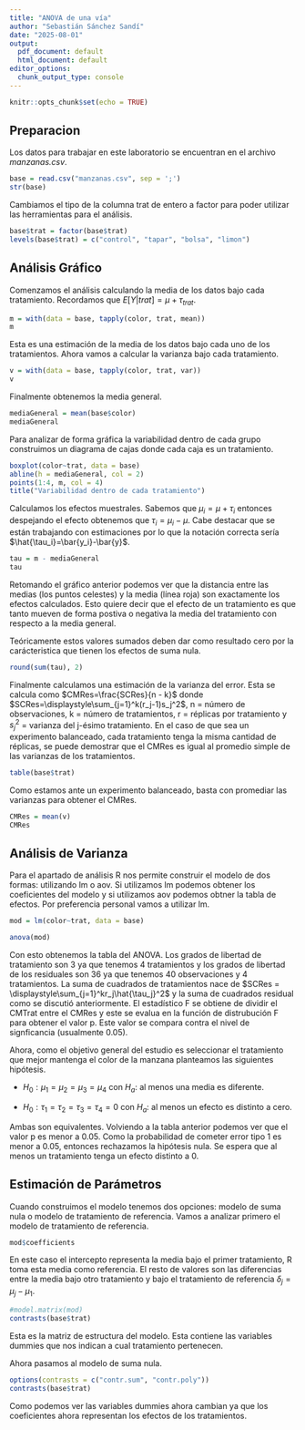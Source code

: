 ```yaml
---
title: "ANOVA de una vía"
author: "Sebastián Sánchez Sandí"
date: "2025-08-01"
output:
  pdf_document: default
  html_document: default
editor_options:
  chunk_output_type: console
---
```


```r
knitr::opts_chunk$set(echo = TRUE)
```

## Preparacion

Los datos para trabajar en este laboratorio se encuentran en el archivo *manzanas.csv*.

```r
base = read.csv("manzanas.csv", sep = ';')
str(base)
```

Cambiamos el tipo de la columna trat de entero a factor para poder utilizar las herramientas para el análisis.

```r
base$trat = factor(base$trat)
levels(base$trat) = c("control", "tapar", "bolsa", "limon")
```

## Análisis Gráfico

Comenzamos el análisis calculando la media de los datos bajo cada tratamiento. Recordamos que $E[Y|trat] = \mu + \tau_{trat}$.

```r
m = with(data = base, tapply(color, trat, mean))
m
```

Esta es una estimación de la media de los datos bajo cada uno de los tratamientos. Ahora vamos a calcular la varianza bajo cada tratamiento.

```r
v = with(data = base, tapply(color, trat, var))
v
```

Finalmente obtenemos la media general.

```r
mediaGeneral = mean(base$color)
mediaGeneral
```

Para analizar de forma gráfica la variabilidad dentro de cada grupo construimos un diagrama de cajas donde cada caja es un tratamiento.

```r
boxplot(color~trat, data = base)
abline(h = mediaGeneral, col = 2)
points(1:4, m, col = 4)
title("Variabilidad dentro de cada tratamiento")
```

Calculamos los efectos muestrales. Sabemos que $\mu_i=\mu+\tau_i$ entonces despejando el efecto obtenemos que $\tau_i=\mu_i-\mu$. Cabe destacar que se están trabajando con estimaciones por lo que la notación correcta sería $\hat{\tau_i}=\bar{y_i}-\bar{y}$.

```r
tau = m - mediaGeneral
tau
```

Retomando el gráfico anterior podemos ver que la distancia entre las medias (los puntos celestes) y la media (línea roja) son exactamente los efectos calculados. Esto quiere decir que el efecto de un tratamiento es que tanto mueven de forma postiva o negativa la media del tratamiento con respecto a la media general.

Teóricamente estos valores sumados deben dar como resultado cero por la carácteristica que tienen los efectos de suma nula.

```r
round(sum(tau), 2)
```

Finalmente calculamos una estimación de la varianza del error. Esta se calcula como $CMRes=\frac{SCRes}{n - k}$ donde $SCRes=\displaystyle\sum_{j=1}^k(r_j-1)s_j^2$, n = número de observaciones, k = número de tratamientos, r = réplicas por tratamiento y $s^2_j$ = varianza del j-ésimo tratamiento. En el caso de que sea un experimento balanceado, cada tratamiento tenga la misma cantidad de réplicas, se puede demostrar que el CMRes es igual al promedio simple de las varianzas de los tratamientos.

```r
table(base$trat)
```

Como estamos ante un experimento balanceado, basta con promediar las varianzas para obtener el CMRes.

```r
CMRes = mean(v)
CMRes
```

## Análisis de Varianza

Para el apartado de análisis R nos permite construir el modelo de dos formas: utilizando lm o aov. Si utilizamos lm podemos obtener los coeficientes del modelo y si utilizamos aov podemos obtner la tabla de efectos. Por preferencia personal vamos a utilizar lm.

```r
mod = lm(color~trat, data = base)

anova(mod)
```

Con esto obtenemos la tabla del ANOVA. Los grados de libertad de tratamiento son 3 ya que tenemos 4 tratamientos y los grados de libertad de los residuales son 36 ya que tenemos 40 observaciones y 4 tratamientos. La suma de cuadrados de tratamientos nace de $SCRes = \displaystyle\sum_{j=1}^kr_j\hat{\tau_j}^2$ y la suma de cuadrados residual como se discutió anteriormente. El estadístico F se obtiene de dividir el CMTrat entre el CMRes y este se evalua en la función de distrubución F para obtener el valor p. Este valor se compara contra el nivel de signficancia (usualmente 0.05).

Ahora, como el objetivo general del estudio es seleccionar el tratamiento que mejor mantenga el color de la manzana planteamos las siguientes hipótesis.

-   $H_0:\mu_1=\mu_2=\mu_3=\mu_4$ con $H_a:$ al menos una media es diferente.

-   $H_0:\tau_1=\tau_2=\tau_3=\tau_4=0$ con $H_a:$ al menos un efecto es distinto a cero.

Ambas son equivalentes. Volviendo a la tabla anterior podemos ver que el valor p es menor a 0.05. Como la probabilidad de cometer error tipo 1 es menor a 0.05, entonces rechazamos la hipótesis nula. Se espera que al menos un tratamiento tenga un efecto distinto a 0.

## Estimación de Parámetros

Cuando construimos el modelo tenemos dos opciones: modelo de suma nula o modelo de tratamiento de referencia. Vamos a analizar primero el modelo de tratamiento de referencia.

```r
mod$coefficients
```

En este caso el intercepto representa la media bajo el primer tratamiento, R toma esta media como referencia. El resto de valores son las diferencias entre la media bajo otro tratamiento y bajo el tratamiento de referencia $\delta_j=\mu_j-\mu_1$.

```r
#model.matrix(mod)
contrasts(base$trat)
```

Esta es la matriz de estructura del modelo. Esta contiene las variables dummies que nos indican a cual tratamiento pertenecen.

Ahora pasamos al modelo de suma nula.

```r
options(contrasts = c("contr.sum", "contr.poly"))
contrasts(base$trat)
```

Como podemos ver las variables dummies ahora cambian ya que los coeficientes ahora representan los efectos de los tratamientos.


